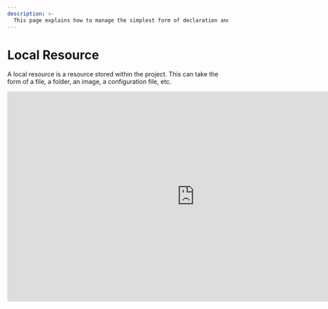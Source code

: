 ```yaml
---
description: >-
  This page explains how to manage the simplest form of declaration and resources in a project.
---
```



# Local Resource

A local resource is a resource stored within the project. This can take the form of a file, a folder, an image, a configuration file, etc.

<iframe width="853" height="480" src="https://www.youtube.com/embed/8i-Wrq6xl80?si=2SGnJQW5kKza0dsh?rel=0" title="YouTube video player" frameborder="0" allow="fullscreen; accelerometer;" allowfullscreen/>

## Declaration

To declare a local resource, simply specify in the `source` field the path to the resource relative to the `.aml` file in which the declaration appears. For example, if you have a file `image.png` and it is located in the same folder as the `.aml` file in which you declare the resource, you can specify `source: image.png`.

<FileTree>
  <FileTree.Folder name="playbook" defaultOpen>
    <FileTree.Folder name=".git">
        <FileTree.File name="..." />
    </FileTree.Folder>
    <FileTree.File name=".aiop" />
    <FileTree.Folder name="resources" defaultOpen>
        <FileTree.File name=".aml" />
        <FileTree.File name="image.png" />
    </FileTree.Folder>
  </FileTree.Folder>
</FileTree>

```yaml {1-2} filename="resources/.aml"
- source: image.png
  destination: destination_in_the_package/image.png
  compatibility:
    - ...
```

Of course, you can load any type of file, not just images, and also folders. In this case, you can add all the folders and files it contains:

<FileTree>
  <FileTree.Folder name="playbook" defaultOpen>
    <FileTree.Folder name=".git">
        <FileTree.File name="..." />
    </FileTree.Folder>
    <FileTree.File name=".aiop" />
    <FileTree.Folder name="resources" defaultOpen>
        <FileTree.File name=".aml" />
      <FileTree.Folder name="folder" defaultOpen>
        <FileTree.File name="image.png" />
      </FileTree.Folder>
    </FileTree.Folder>
  </FileTree.Folder>
</FileTree>

```yaml filename="resources/.aml" /folder/
- source: folder/
  destination: destination_in_the_package/
  compatibility:
    - ...
```

## Declare Multiple Sources

Since `v0.12.0`, AIOP introduced the possibility of using the `&` key to declare multiple sources at once. This allows you to simplify your configuration and avoid repeating the same values. You can reference as much as files you are capable with the `&` key.

<FileTree>
  <FileTree.Folder name="playbook" defaultOpen>
    <FileTree.Folder name=".git">
        <FileTree.File name="..." />
    </FileTree.Folder>
    <FileTree.File name=".aiop" />
    <FileTree.Folder name="resources" defaultOpen>
        <FileTree.File name=".aml" />
      <FileTree.Folder name="folder1" defaultOpen>
        <FileTree.File name="file1" />
      </FileTree.Folder>
      <FileTree.Folder name="folder2" defaultOpen>
        <FileTree.File name="file2" />
      </FileTree.Folder>
    </FileTree.Folder>
  </FileTree.Folder>
</FileTree>

```yaml filename="resources/.aml" /folder/
- source: folder1/file1 & folder2/file2
  destination: dest_folder/
```

AIOP will retrieve the `file1` and `file2` from their respective folders and add them to the source list to be copied into the `dest_folder`. The `dest_folder` will look like this:

<FileTree>
  <FileTree.Folder name=".build" defaultOpen>
      <FileTree.Folder name="dest_folder" defaultOpen>
        <FileTree.File name="file1" />
        <FileTree.File name="file2" />
      </FileTree.Folder>
    </FileTree.Folder>
</FileTree>